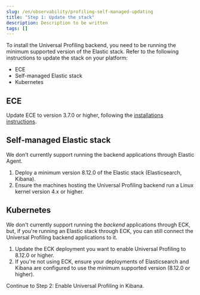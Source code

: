 ```yaml
---
slug: /en/observability/profiling-self-managed-updating
title: "Step 1: Update the stack"
description: Description to be written
tags: []
---
```


<div id="profiling-self-managed-updating"></div>

To install the Universal Profiling backend, you need to be running the minimum supported version of the Elastic stack.
Refer to the following instructions to update the stack on your platform:

* <DocLink slug="/en/observability/profiling-self-managed-updating" section="ece">ECE</DocLink>
* <DocLink slug="/en/observability/profiling-self-managed-updating" section="self-managed-elastic-stack">Self-managed Elastic stack</DocLink>
* <DocLink slug="/en/observability/profiling-self-managed-updating" section="kubernetes">Kubernetes</DocLink>

<div id="profiling-self-managed-updating-ece"></div>

## ECE

Update ECE to version 3.7.0 or higher, following the [installations instructions](https://www.elastic.co/downloads/enterprise).

<div id="profiling-self-managed-updating-self-managed"></div>

## Self-managed Elastic stack

<DocCallOut title="Warning" color="warning">
We don't currently support running the backend applications through Elastic Agent.
</DocCallOut>

1. Deploy a minimum version 8.12.0 of the Elastic stack (Elasticsearch, Kibana).
1. Ensure the machines hosting the Universal Profiling backend run a Linux kernel version 4.x or higher.

<div id="profiling-self-managed-updating-k8s"></div>

## Kubernetes

We don't currently support running the _backend_ applications through ECK, but, if you're running an Elastic stack through ECK, you can still connect the Universal Profiling backend applications to it.

1. Update the ECK deployment you want to enable Universal Profiling to 8.12.0 or higher.
1. If you're not using ECK, ensure your deployments of Elasticsearch and Kibana are configured to use the minimum supported version (8.12.0 or higher).

Continue to <DocLink slug="/en/observability/profiling-self-managed-enable-kibana">Step 2: Enable Universal Profiling in Kibana</DocLink>.

